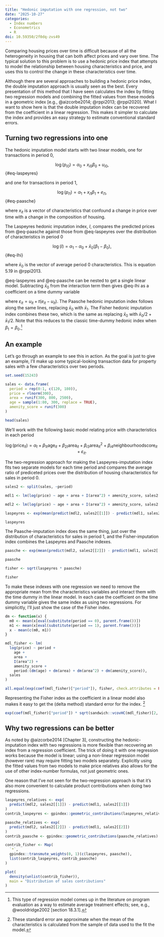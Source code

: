 ```yaml
---
title: "Hedonic imputation with one regression, not two"
date: "2025-10-27"
categories:
  - Index numbers
  - Econometrics
  - R
doi: 10.59350/2f0dq-zvs49
---
```


Comparing housing prices over time is difficult because of all the heterogeneity in housing that can both affect prices and vary over time. The typical solution to this problem is to use a hedonic price index that attempts to model the relationship between housing characteristics and price, and uses this to control the change in these characteristics over time.

Although there are several approaches to building a hedonic price index, the double imputation approach is usually seen as the best. Every presentation of this method that I have seen calculates the index by fitting two regression models and combining the fitted values from these models in a geometric index [e.g., @aizcorbe2014; @rppi2013; @rppi2020]. What I want to show here is that the double imputation index can be recovered from the coefficient in a linear regression. This makes it simpler to calculate the index and provides an easy strategy to estimate conventional standard errors.

## Turning two regressions into one

The hedonic imputation model starts with two linear models, one for transactions in period 0,

$$
\log(p_{i0}) = \alpha_{0} + x_{i0} \beta_{0} + u_{i0},
$$ {#eq-laspeyres}

and one for transactions in period 1,

$$
\log(p_{i1}) = \alpha_{1} + x_{i1} \beta_{1} + e_{i1},
$$ {#eq-paasche}

where $x_{it}$ is a vector of characteristics that confound a change in price over time with a change in the composition of housing.

The Laspeyres hedonic imputation index, $I$, compares the predicted prices from @eq-paasche against those from @eq-laspeyres over the distribution of characteristics in period 0

$$
\log(I) = \alpha_{1} - \alpha_{0} + \bar{x}_{0} (\beta_{1} - \beta_{0}),
$$ {#eq-lhi}

where $\bar{x}_{0}$ is the vector of average period 0 characteristics. This is equation 5.19 in @rppi2013.

@eq-laspeyres and @eq-paasche can be nested to get a single linear model. Subtracting $\bar{x}_{0}$ from the interaction term then gives @eq-lhi as a coefficient on a time dummy variable

```{=latex}
\begin{align}
\log(p_{it}) &= \alpha_{0} + x_{it} \beta_{0} + t (\alpha_{1} - \alpha_{0} + x_{it} (\beta_{1} - \beta_{0})) + u_{it} + t(e_{it} - u_{it})\\

&= \alpha_{0} + t \log(I) + x_{it} \beta_{0} + t (x_{it} - \bar{x}_{0}) (\beta_{1} - \beta_{0}) + \varepsilon_{it},
\end{align}
```

where $\varepsilon_{it} = u_{it} + t(e_{it} - u_{it})$. The Paasche hedonic imputation index follows along the same lines, replacing $\bar{x}_{0}$ with $\bar{x}_{1}$. The Fisher hedonic imputation index combines these two, which is the same as replacing $\bar{x}_{0}$ with $\bar{x}_{0} / 2 + \bar{x}_{1} / 2$. Note that this reduces to the classic time-dummy hedonic index when $\beta_{1} = \beta_{0}$.[^1]

[^1]: This type of regression model comes up in the literature on program evaluation as a way to estimate average treatment effects; see, e.g., @wooldridge2002 [section 18.3.1].

## An example

Let's go through an example to see this in action. As the goal is just to give an example, I'll make up some typical-looking transaction data for property sales with a few characteristics over two periods.

```r
set.seed(15243)

sales <- data.frame(
  period = rep(0:1, c(120, 180)),
  price = rlnorm(300),
  area = runif(300, 800, 2500),
  age = sample(1:80, 300, replace = TRUE),
  amenity_score = runif(300)
)

head(sales)
```

We'll work with the following basic model relating price with characteristics in each period

$$
\log(\text{price}_{it}) = \alpha_{t} + \beta_{1t}\text{age}_{it} + \beta_{2t}\text{area}_{it} + \beta_{i3}\text{area}_{it}^2 + \beta_{i4}\text{neighbourhoodscore}_{it} + \varepsilon_{it}.
$$

The two-regression approach for making the Laspeyres-imputation index fits two separate models for each time period and compares the average ratio of prediceted prices over the distribution of housing characteristics for sales in period 0.

```r
sales2 <- split(sales, ~period)

mdl1 <- lm(log(price) ~ age + area + I(area^2) + amenity_score, sales2[[1]])

mdl2 <- lm(log(price) ~ age + area + I(area^2) + amenity_score, sales2[[2]])

laspeyres <- exp(mean(predict(mdl2, sales2[[1]]) - predict(mdl1, sales2[[1]])))

laspeyres
```

The Paasche-imputation index does the same thing, just over the distribution of characteristics for sales in period 1, and the Fisher-imputation index combines the Laspeyres and Paasche indexes.

```r
paasche <- exp(mean(predict(mdl2, sales2[[2]]) - predict(mdl1, sales2[[2]])))

paasche

fisher <- sqrt(laspeyres * paasche)

fisher
```

To make these indexes with one regression we need to remove the appropriate mean from the characteristics variables and interact them with the time dummy in the linear model. In each case the coefficient on the time dummy variable gives the same index as using two regressions. For simplicitly, I'll just show the case of the Fisher index.

```r
dm <- function(x) {
  m0 <- mean(x[eval(substitute(period == 0), parent.frame())])
  m1 <- mean(x[eval(substitute(period == 1), parent.frame())])
  x - mean(c(m0, m1))
}

mdl_fisher <- lm(
  log(price) ~ period +
    age +
    area +
    I(area^2) +
    amenity_score +
    period:(dm(age) + dm(area) + dm(area^2) + dm(amenity_score)),
  sales
)

all.equal(exp(coef(mdl_fisher)["period"]), fisher, check.attributes = FALSE)
```

Representing the Fisher index as the coefficient in a linear model also makes it easy to get the (delta method) standard error for the index. [^2]

```r
exp(coef(mdl_fisher)["period"]) * sqrt(sandwich::vcovHC(mdl_fisher)[2, 2])
```

[^2]: These standard error are approximate when the mean of the characteristics is calculated from the sample of data used to the fit the model.

## Why two regressions can be better

As noted by @aizcorbe2014[Chapter 3], constructing the hedonic-imputation index with two regressions is more flexible than recovering an index from a regression coefficient. The trick of doing it with one regression works because the model is linear; using a non-linear regression model (however rare) may require fitting two models separately. Explicitly using the fitted values from two models to make price relatives also allows for the use of other index-number formulas, not just geometric ones.

One reason that I've not seen for the two-regression approach is that it's also more convenient to calculate product contributions when doing two regressions.

```r
laspeyres_relatives <- exp(
  predict(mdl2, sales2[[1]]) - predict(mdl1, sales2[[1]])
)
contrib_laspeyres <- gpindex::geometric_contributions(laspeyres_relatives)

paasche_relatives <- exp(
  predict(mdl2, sales2[[2]]) - predict(mdl1, sales2[[2]])
)
contrib_paasche <- gpindex::geometric_contributions(paasche_relatives)

contrib_fisher <- Map(
  `*`,
  gpindex::transmute_weights(0, 1)(c(laspeyres, paasche)),
  list(contrib_laspeyres, contrib_paasche)
)

plot(
  density(unlist(contrib_fisher)),
  main = "Distribution of sales contributions"
)
```
